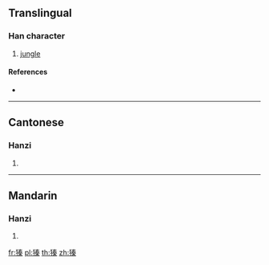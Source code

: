 {{character info/new}}
==Translingual==

===Han character===
{{Han char|rn=94|rad=犬|as=10|sn=13|four=45294|canj=KHQKD|ids=⿰犭秦}}

# [[jungle]]

====References====
* {{Han ref|kx=0717.111|dkj=20619|hdz=21361.120|uh=7349|ud=29513|bh=DEB0|bd=57008}}

----

==Cantonese==

===Hanzi===
{{yue-hanzi|jyut=|y=jeun1}}

# {{defn|lang=yue|sort=犬10}}

----

==Mandarin==

===Hanzi===
{{cmn-hanzi|pin=[[zhēn]] ([[zhen1]])|wg=chen<sup>1</sup>}}

# {{defn|lang=cmn|sort=犬10}}

[[fr:獉]]
[[pl:獉]]
[[th:獉]]
[[zh:獉]]